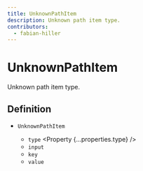```yaml
---
title: UnknownPathItem
description: Unknown path item type.
contributors:
  - fabian-hiller
---
```



# UnknownPathItem

Unknown path item type.

## Definition

- `UnknownPathItem` <Property type="object"/>
  - `type` <Property {...properties.type} />
  - `input` <Property type="unknown" />
  - `key` <Property type="unknown" />
  - `value` <Property type="unknown" />
